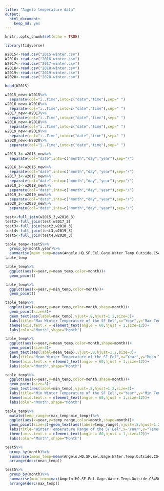 ```yaml
---
title: "Angelo temperature data"
output: 
  html_document: 
    keep_md: yes
---
```


```r
knitr::opts_chunk$set(echo = TRUE)
```

```r
library(tidyverse)
```



```r
W2015<-read.csv("2015-winter.csv")
W2016<-read.csv("2016-winter.csv")
W2017<-read.csv("2017-winter.csv")
W2018<-read.csv("2018-winter.csv")
W2019<-read.csv("2019-winter.csv")
W2020<-read.csv("2020-winter.csv")
```


```r
head(W2015)
```

```r
w2015_new<-W2015%>%
  separate(col="ï..Time",into=c("date","time"),sep=" ")
w2016_new<-W2016%>%
  separate(col="ï..Time",into=c("date","time"),sep=" ")
w2017_new<-W2017%>%
  separate(col="ï..Time",into=c("date","time"),sep=" ")
w2018_new<-W2018%>%
  separate(col="ï..Time",into=c("date","time"),sep=" ")
w2019_new<-W2019%>%
  separate(col="ï..Time",into=c("date","time"),sep=" ")
w2020_new<-W2020%>%
  separate(col="ï..Time",into=c("date","time"),sep=" ")
```

```r
w2015_3<-w2015_new%>%
  separate(col="date",into=c("month","day","year"),sep="/")
```
```r
w2016_3<-w2016_new%>%
  separate(col="date",into=c("month","day","year"),sep="/")
w2017_3<-w2017_new%>%
  separate(col="date",into=c("month","day","year"),sep="/")
w2018_3<-w2018_new%>%
  separate(col="date",into=c("month","day","year"),sep="/")
w2019_3<-w2019_new%>%
  separate(col="date",into=c("month","day","year"),sep="/")
w2020_3<-w2020_new%>%
  separate(col="date",into=c("month","day","year"),sep="/")
```

```r
test<-full_join(w2015_3,w2016_3)
test2<-full_join(test,w2017_3)
test3<-full_join(test2,w2018_3)
test4<-full_join(test3,w2019_3)
test5<-full_join(test4,w2020_3)
```
```r
table_temp<-test5%>%
  group_by(month,year)%>%
  summarise(mean_temp=mean(Angelo.HQ.SF.Eel.Gage.Water.Temp.Outside.CS450.degC),max_temp=max(Angelo.HQ.SF.Eel.Gage.Water.Temp.Outside.CS450.degC),min_temp=min(Angelo.HQ.SF.Eel.Gage.Water.Temp.Outside.CS450.degC))
table_temp
```
```r
table_temp%>%
  ggplot(aes(x=year,y=mean_temp,color=month))+
  geom_point()
```
```r
table_temp%>%
  ggplot(aes(x=year,y=min_temp,color=month))+
  geom_point()
```

```r
table_temp%>%
  ggplot(aes(x=year,y=max_temp,color=month,shape=month))+
  geom_point(size=3)+
  geom_text(aes(label=max_temp),vjust=.8,hjust=1.2,size=3)+
  labs(title="Max Winter Temperature of the SF Eel",x="Year",y="Max Temerature")+
  theme(axis.text.x = element_text(angle = 60,hjust = 1,size=12))+
  labs(color="Month",shape="Month")
```
```r
table_temp%>%
  ggplot(aes(x=year,y=mean_temp,color=month,shape=month))+
  geom_point(size=3)+
  geom_text(aes(label=mean_temp),vjust=.8,hjust=1.2,size=3)+
  labs(title="Mean Winter Temperature of the SF Eel",x="Year",y="Mean Temerature")+
  theme(axis.text.x = element_text(angle = 60,hjust = 1,size=12))+
  labs(color="Month",shape="Month")
```
```r
table_temp%>%
  ggplot(aes(x=year,y=min_temp,color=month,shape=month))+
  geom_point(size=3)+
  geom_text(aes(label=min_temp),vjust=.8,hjust=1.2,size=3)+
  labs(title="Min Winter Temperature of the SF Eel",x="Year",y="Min Temerature")+
  theme(axis.text.x = element_text(angle = 60,hjust = 1,size=12))+
  labs(color="Month",shape="Month")
```
```r
table_temp%>%
  mutate(temp_range=(max_temp-min_temp))%>%
  ggplot(aes(x=year,y=temp_range,color=month,shape=month))+
  geom_point(size=3)+geom_text(aes(label=temp_range),vjust=.8,hjust=1.2,size=3)+
  labs(title="Winter Temperature Range of the SF Eel",x="Year",y="Temerature Range")+
  theme(axis.text.x = element_text(angle = 60,hjust = 1,size=12))+
  labs(color="Month",shape="Month")
```
```r
test5%>%
  group_by(month)%>%
  summarise(mean_temp=mean(Angelo.HQ.SF.Eel.Gage.Water.Temp.Outside.CS450.degC))%>%
  arrange(desc(mean_temp))
```
```r
test5%>%
  group_by(month)%>%
  summarise(max_temp=max(Angelo.HQ.SF.Eel.Gage.Water.Temp.Outside.CS450.degC))%>%
  arrange(desc(max_temp))
```


